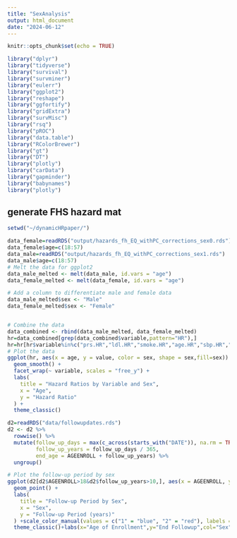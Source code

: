 ```yaml
---
title: "SexAnalysis"
output: html_document
date: "2024-06-12"
---
```


```r
knitr::opts_chunk$set(echo = TRUE)
```

```r
library("dplyr")
library("tidyverse")
library("survival")
library("survminer")
library("eulerr")
library("ggplot2")
library("reshape")
library("ggfortify")
library("gridExtra")
library("survMisc")
library("rsq")
library("pROC")
library("data.table")
library("RColorBrewer")
library("gt")
library("DT")
library("plotly")
library("carData")
library("gapminder")
library("babynames")
library("plotly")
```

## generate FHS hazard mat

```r
setwd("~/dynamicHRpaper/")

data_female=readRDS("output/hazards_fh_EQ_withPC_corrections_sex0.rds")
data_female$age=c(18:57)
data_male=readRDS("output/hazards_fh_EQ_withPC_corrections_sex1.rds")
data_male$age=c(18:57)
# Melt the data for ggplot2
data_male_melted <- melt(data_male, id.vars = "age")
data_female_melted <- melt(data_female, id.vars = "age")

# Add a column to differentiate male and female data
data_male_melted$sex <- "Male"
data_female_melted$sex <- "Female"


# Combine the data
data_combined <- rbind(data_male_melted, data_female_melted)
hr=data_combined[grep(data_combined$variable,pattern="HR"),]
hr=hr[hr$variable%in%c("prs.HR","ldl.HR","smoke.HR","age.HR","sbp.HR","hdl.HR"),]
# Plot the data
ggplot(hr, aes(x = age, y = value, color = sex, shape = sex,fill=sex)) +
  geom_smooth() +
  facet_wrap(~ variable, scales = "free_y") +
  labs(
    title = "Hazard Ratios by Variable and Sex",
    x = "Age",
    y = "Hazard Ratio"
  ) +
  theme_classic()
```


```r
d2=readRDS("data/followupdates.rds")
d2 <- d2 %>%
  rowwise() %>%
  mutate(follow_up_days = max(c_across(starts_with("DATE")), na.rm = TRUE),
         follow_up_years = follow_up_days / 365,
         end_age = AGEENROLL + follow_up_years) %>%
  ungroup()

# Plot the follow-up period by sex
ggplot(d2[d2$AGEENROLL>18&d2$follow_up_years>10,], aes(x = AGEENROLL, y = end_age,col=as.factor(SEX))) +
  geom_point() +
  labs(
    title = "Follow-up Period by Sex",
    x = "Sex",
    y = "Follow-up Period (years)"
  ) +scale_color_manual(values = c("1" = "blue", "2" = "red"), labels = c("1" = "Male", "2" = "Female")) +
  theme_classic()+labs(x="Age of Enrollment",y="End Followup",col="Sex")+geom_vline(xintercept = 51, linetype = "dashed", color = "black", size = 0.7) 
```

